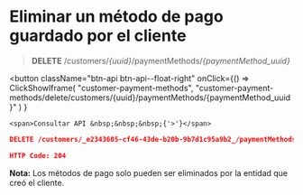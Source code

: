 # Eliminar un método de pago guardado por el cliente

> **DELETE** /customers/_\{uuid}_/paymentMethods/_\{paymentMethod_uuid}_


<button className="btn-api btn-api--float-right"
	onClick={() =>
		ClickShowIframe(
			"customer-payment-methods",
			"customer-payment-methods/delete/customers/{uuid}/paymentMethods/{paymentMethod_uuid}"
		)
	}
>
	<span>Consultar API &nbsp;&nbsp;&nbsp;{'>'}</span>
</button>


<Tabs>
<TabItem value="solicitud" label="Solicitud">

```json
DELETE /customers/_e2343605-cf46-43de-b20b-9b7d1c95a9b2_/paymentMethods/_90068f83-7623-4de5-91c7-ac447c504ebf_
```

</TabItem>
<TabItem value="respuesta" label="Respuesta">

```json
HTTP Code: 204
```

</TabItem>
</Tabs>

**Nota:** Los métodos de pago solo pueden ser eliminados por la entidad que creó el cliente.

